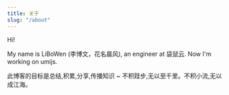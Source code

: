 ```yaml
---
title: 关于
slug: "/about"
---
```


Hi!

My name is LiBoWen (李博文，花名晨风), an engineer at 袋鼠云. Now I'm working on umijs.

此博客的目标是总结,积累,分享,传播知识 ~ 不积跬步,无以至千里。不积小流,无以成江海。


